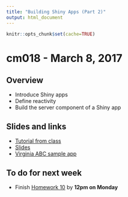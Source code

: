 ```yaml
---
title: "Building Shiny Apps (Part 2)"
output: html_document
---
```


```r
knitr::opts_chunk$set(cache=TRUE)
```

# cm018 - March 8, 2017

## Overview

* Introduce Shiny apps
* Define reactivity
* Build the server component of a Shiny app

## Slides and links

* [Tutorial from class](shiny001_abc.html)
* [Slides](extras/cm017_slides.html)
* [Virginia ABC sample app](https://bensoltoff.shinyapps.io/cfss-abc/)

## To do for next week

* Finish [Homework 10](hw10-shiny.html) by **12pm on Monday**
